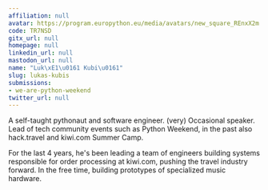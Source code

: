 ```yaml
---
affiliation: null
avatar: https://program.europython.eu/media/avatars/new_square_REnxX2m.png
code: TR7NSD
gitx_url: null
homepage: null
linkedin_url: null
mastodon_url: null
name: "Luk\xE1\u0161 Kubi\u0161"
slug: lukas-kubis
submissions:
- we-are-python-weekend
twitter_url: null
---
```


A self-taught pythonaut and software engineer. (very) Occasional speaker. Lead of tech community events such as Python Weekend, in the past also hack.travel and kiwi.com Summer Camp.

For the last 4 years, he's been leading a team of engineers building systems responsible for order processing at kiwi.com, pushing the travel industry forward. In the free time, building prototypes of specialized music hardware.
